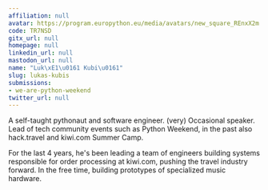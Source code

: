 ```yaml
---
affiliation: null
avatar: https://program.europython.eu/media/avatars/new_square_REnxX2m.png
code: TR7NSD
gitx_url: null
homepage: null
linkedin_url: null
mastodon_url: null
name: "Luk\xE1\u0161 Kubi\u0161"
slug: lukas-kubis
submissions:
- we-are-python-weekend
twitter_url: null
---
```


A self-taught pythonaut and software engineer. (very) Occasional speaker. Lead of tech community events such as Python Weekend, in the past also hack.travel and kiwi.com Summer Camp.

For the last 4 years, he's been leading a team of engineers building systems responsible for order processing at kiwi.com, pushing the travel industry forward. In the free time, building prototypes of specialized music hardware.
